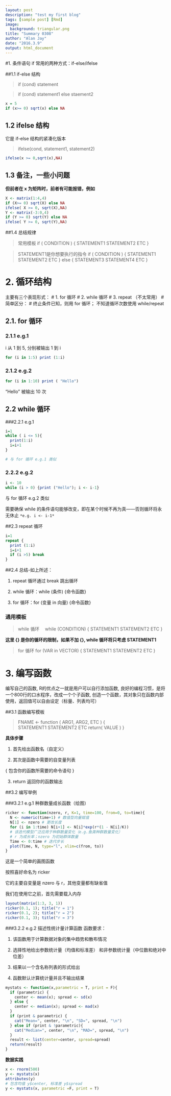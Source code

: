 ```yaml
---
layout: post
description: "test my first blog"
tags: [sample post] [Rmd]
image:
  background: triangular.png
title: "Summary 0308"
author: "Alan Jay"
date: "2016.3.9"
output: html_document
---
```

#1. 条件语句
if 常用的两种方式：if-else/ifelse

##1.1 if-else 结构

> if (cond) statement

> if (cond) statement1 else staement2

```r
x = 5
if (x>= 0) sqrt(x) else NA
```

## 1.2 ifelse 结构

 它是 if-else 结构的紧凑化版本
 
> ifelse(cond, statement1, statement2)

```r

ifelse(x >= 0,sqrt(x),NA)
```

## 1.3 备注，一些小问题

**但前者在 x 为矩阵时，前者有可能报错，例如**

```r

X <- matrix(1:4,4)
if (X>= 0) sqrt(X) else NA
ifelse( X >= 0, sqrt(X),NA)
Y <- matrix(-3:0,4)
if (Y >= 0) sqrt(Y) else NA
ifelse( Y >= 0, sqrt(Y),NA)

```


##1.4 总结规律

> 常用模板
 if ( CONDITION ) 
 { 
   STATEMENT1 
   STATEMENT2 
   ETC 
 } 

> STATEMENT1是你想要执行的指令
 if ( CONDITION ) 
 { 
   STATEMENT1 
   STATEMENT2 
   ETC }
 else { 
   STATEMENT3 
   STATEMENT4
   ETC 
 }

# 2. 循环结构 
主要有三个表现形式：
# 1. for 循环
# 2. while 循环
# 3. repeat （不太常用）
# 简单区分：
# 终止条件已知，则用 for 循环； 不知道循环次数使用 while/repeat 

## 2.1. for 循环
### 2.1.1 e.g.1

i 从 1 到 5, 分别被输出 1 到 i 

```r
for (i in 1:5) print (1:i)
```

### 2.1.2 e.g.2

```r
for (i in 1:10) print ( "Hello")
```
 "Hello" 被输出 10 次

## 2.2 while 循环
###2.2.1 e.g.1

```r

i=1
while ( i <= 5){
  print(1:i)
  i=i+1
}

# 与 for 循环 e.g.1 类似
```

### 2.2.2 e.g.2

```r
i <- 10
while (i > 0) {print ("Hello"); i <- i-1}
```

 与 for 循环 e.g.2 类似
 
 需要确保 while 的条件语句能够改变，即在某个时候不再为真——否则循环将永无休止
`*e.g. i <- i-1*`

##2.3 repeat 循环

```r
i=1
repeat {
  print (1:i)
  i=i+1
  if (i >5) break
}

```

##2.4 总结-如上所述：

1. repeat 循环通过 break 跳出循环

2. while 循环：while (条件) {命令函数}

3. for 循环：for (变量 in 向量) {命令函数}


### 通用模板

> while 循环
　while (CONDITION)
 { STATEMENT1
   STATEMENT2
   ETC
 }

 **这里 {} 是你的循环的限制，如果不加 {}, while 循环将只考虑 STATEMENT1**

> for 循环
 for (VAR in VECTOR)
 { STATEMENT1
   STATEMENT2
   ETC
 }


# 3. 编写函数

 编写自己的函数,
 R的优点之一就是用户可以自行添加函数,
 良好的编程习惯，是将一个800行的口水程序，改成一个个子函数,
 创造一个函数，其对象只在函数内部使用，返回值可以自由设定（标量、列表均可）

##3.1 函数编写模板

> FNAME <- function ( ARG1, ARG2, ETC )
 {  
   STATEMENT1 
   STATEMENT2 
   ETC 
   return( VALUE ) 
 }

**具体步骤**
 
 1. 首先给出函数名（自定义）

 2. 其次是函数中需要的自变量列表

{ 包含你的函数所需要的命令语句 }

 3. return 返回你的函数输出



##3.2 编写举例

###3.2.1 e.g.1 种群数量成长函数（绘图）



```r
ricker <- function(nzero, r, K=1, time=100, from=0, to=time){
  N <- numeric(time+1) # 数值型向量赋值
  N[1] <- nzero # 更改长度
  for (i in 1:time) N[i+1] <- N[i]*exp(r*(1 - N[i]/K))
  # 该迭代模型广泛应用于种群数量变化（e.g.鱼类种群数量变化）
  # r 为成长率；nzero 为初始群体数量
  Time <- 0:time # 迭代步长
  plot(Time, N, type="l", xlim=c(from, to))
}

```

 这是一个简单的画图函数 

 按照喜好命名为 ricker

 它的主要自变量是 nzero 与 r，其他变量都有缺省值

 我们在使用它之前，首先需要载入内存

```r

layout(matrix(1:3, 3, 1))
ricker(0.1, 1); title("r = 1")
ricker(0.1, 2); title("r = 2")
ricker(0.1, 3); title("r = 3")

```

###3.2.2 e.g.2 描述性统计量计算函数
 函数要求：
 
 1. 该函数用于计算数据对象的集中趋势和散布情况

 2. 选择性地给出参数统计量（均值和标准差）
      和非参数统计量（中位数和绝对中位差）

 3. 结果以一个含名称列表的形式给出

 4. 函数默认计算统计量并且不输出结果

```r
mystats <- function(x,parametric = T, print = F){
  if (parametric) {
    center <- mean(x); spread <- sd(x)
  } else {
    center <- median(x); spread <- mad(x)
  }
  if (print & parametric) {
    cat("Mean=", center, "\n", "SD=", spread, "\n")
  } else if (print & !parametric){
    cat("Median=", center, "\n", "MAD=", spread, "\n")   
  }
  result <- list(center=center, spread=spread)
  return(result)
}
```

**数据实践**

```r
x <- rnorm(500)
y <- mystats(x)
attributes(y)
# 包含均值 y$center, 标准差 y$spread
y <- mystats(x, parametric =F, print = T)
```
